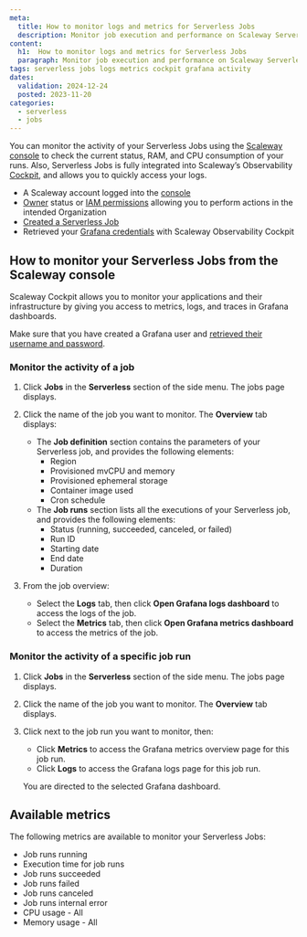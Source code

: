 ```yaml
---
meta:
  title: How to monitor logs and metrics for Serverless Jobs
  description: Monitor job execution and performance on Scaleway Serverless.
content:
  h1:  How to monitor logs and metrics for Serverless Jobs
  paragraph: Monitor job execution and performance on Scaleway Serverless.
tags: serverless jobs logs metrics cockpit grafana activity
dates:
  validation: 2024-12-24
  posted: 2023-11-20
categories:
  - serverless
  - jobs
---
```


You can monitor the activity of your Serverless Jobs using the [Scaleway console](https://console.scaleway.com) to check the current status, RAM, and CPU consumption of your runs. Also, Serverless Jobs is fully integrated into Scaleway’s Observability [Cockpit](/cockpit/quickstart/), and allows you to quickly access your logs.

<Macro id="requirements" />

- A Scaleway account logged into the [console](https://console.scaleway.com)
- [Owner](/iam/concepts/#owner) status or [IAM permissions](/iam/concepts/#permission) allowing you to perform actions in the intended Organization
- [Created a Serverless Job](/serverless-jobs/how-to/create-job/)
- Retrieved your [Grafana credentials](/cockpit/how-to/retrieve-grafana-credentials/) with Scaleway Observability Cockpit

## How to monitor your Serverless Jobs from the Scaleway console

Scaleway Cockpit allows you to monitor your applications and their infrastructure by giving you access to metrics, logs, and traces in Grafana dashboards. 

Make sure that you have created a Grafana user and [retrieved their username and password](/cockpit/how-to/retrieve-grafana-credentials/).

### Monitor the activity of a job

1. Click **Jobs** in the **Serverless** section of the side menu. The jobs page displays.

2. Click the name of the job you want to monitor. The **Overview** tab displays: 
    - The **Job definition** section contains the parameters of your Serverless job, and provides the following elements:
      - Region
      - Provisioned mvCPU and memory
      - Provisioned ephemeral storage
      - Container image used
      - Cron schedule 
    - The **Job runs** section lists all the executions of your Serverless job, and provides the following elements:
      - Status (running, succeeded, canceled, or failed)
      - Run ID
      - Starting date
      - End date
      - Duration

3. From the job overview:
    - Select the **Logs** tab, then click **Open Grafana logs dashboard** to access the logs of the job.
    - Select the **Metrics** tab, then click **Open Grafana metrics dashboard** to access the metrics of the job.

### Monitor the activity of a specific job run

1. Click **Jobs** in the **Serverless** section of the side menu. The jobs page displays.

2. Click the name of the job you want to monitor. The **Overview** tab displays.

3. Click <Icon name="more" /> next to the job run you want to monitor, then:

    - Click **Metrics** to access the Grafana metrics overview  page for this job run.
    - Click **Logs** to access the Grafana logs page for this job run.

    You are directed to the selected Grafana dashboard.

## Available metrics

The following metrics are available to monitor your Serverless Jobs:


- Job runs running
- Execution time for job runs
- Job runs succeeded
- Job runs failed
- Job runs canceled
- Job runs internal error
- CPU usage - All
- Memory usage - All
